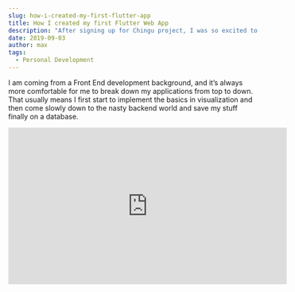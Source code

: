 ```yaml
---
slug: how-i-created-my-first-flutter-app
title: How I created my first Flutter Web App
description: "After signing up for Chingu project, I was so excited to start my project as soon as possible. In my last article, I decided on the framework and set up a project repository. My next challenge is to start with commitment and developing my Solo Project. Now it is time for code."
date: 2019-09-03
author: max
tags:
  - Personal Development
---
```


I am coming from a Front End development background, and it’s always more comfortable for me to break down my applications from top to down. That usually means I first start to implement the basics in visualization and then come slowly down to the nasty backend world and save my stuff finally on a database.

<div style={{display: "flex", justifyContent: "center"}}>
    <iframe width="560" height="315" src="https://www.youtube.com/embed/54SM24tLlhc" title="YouTube video player"
            frameBorder="0"
            allow="accelerometer; autoplay; clipboard-write; encrypted-media; gyroscope; picture-in-picture"
            allowFullScreen/>
</div>


## Organization of my project

This is one of my first experiences with my own real project. Therefore I needed to come up with a good structure for my GitHub Repository. I knew I will have a backend, aka “server”, and a web “client”. So I created the projects inside of the subfolders “server” and “client” (Creative I know).

Besides of Server and Client you will find also a “scripts” folder. Here I always collect powershell scripts that I do not want to always execute myself, like setup my development environment or deploy a database.

The readme.md contains information about my project. It explains how to setup my project and other useful things around my project. I found a very good template from [Eric Zumwalt](https://medium.com/@zumdewald) and if you are interested you can find it [here](https://medium.com/chingu/keys-to-a-well-written-readme-55c53d34fe6d).

The .gitignore file is important for git to know which files I do not want to upload. Like for example the .idea folder that takes care of the settings of my Integrated Development Environment (IDE).

![Initial flutter folder structure](./voyage-project-structure.webp)

## The Flutter Web Client

Now that the project structure is ready, I started to create the client for my project. I followed the guidance of [Ayush Shekhar](https://medium.com/flutter-community/flutter-create-and-deploy-a-website-from-scratch-4a026ebd6c). He wrote, about how to create a flutter web project in a couple of minutes. So let’s go and set up the environment for client and server. The flutter web environment was not as comfortable as I expected. I did the following steps.

Be aware that I assume in that post that you already installed the [Flutter](https://flutter.dev/) and Dart SDK. If you have not done that yet please take a look at flutter.dev.

### Step 1. Activate a global package “webdev”
To activate the webdev package we have to run following code in the command line.

```bash
flutter packages pub global activate webdev
```

### Step 2. Activate a global package “webdev”

The second step sounds fairly simple. Unfortunately, it took me a while to discover that the Flutter Web App is in Intellij Idea (My IDE for that project) in Dart Projects.

![New Dart project in IntelliJ](./new_dart_project.webp)

But easy as this, I created a “client” folder in my project with a flutter web boilerplate. After the creation of the project, it has been three commands to run my very first flutter web app.

```bash
pub get
webdev serve
```

![New Dart project in IntelliJ](./flutter-homepage.webp)

<div>
    <img style={{margin: "0 auto"}} src="./another-first-one.gif"
         alt="Another first one gif"/>
</div>


## Requirement Analysis
The project structure is clear, and we have done our first steps in a flutter app for the web. In this section, I want to split my work into different work packages and show you how I proceeded to create the client for the project. Chingu was already so helpful and made a basic design for us that I wanted to replicate

![Chingu challenge tier 3](./basic-design-tier-3.png)

Whenever you read or hear about flutter, you will hear the word “Widget”. It describes every component in a flutter. So we can say everything we see in Flutter is a widget. Basic Text, a Button or even compositions like a ListView are widgets. With that in mind, I started to create a mind map of different reusable widgets.

![Digital Journal Areas](./digital-journal-areas.webp)

With that Widget Map in front of me, I started to create the application. In the beginning, I started to write everything from top-down in every widget and as soon as I found out that something is clearly not part of the main widget I started to tear it out and fit it as good as possible to the Widget Map above. For example, a Note List Widget will contain multiple notes. A note consists of a card with a header, content and footer section and so on.

## Workflow in Flutter
I don’t have a lot of knowledge about Flutter, so I just started to write the widgets and found it very satisfying how the compiler and all development tools screamed at me as soon as they had a problem with my coding. I come from an Angular and Typescript background in which the compiler is not so reliable and descriptive.

Dart and Flutter are entirely different. First, the workflow. You can not just change something in the browser. Because other than Angular or React, you are not dealing with HTML & CSS in the inspector. You deal with something that Flutter calls glass pane. The HTML looks as following.

![Digital Journal Areas](./html-looks-different.webp)

And yes it is still XML, and maybe it even translates somewhere in HTML, but at the end, you are not able to use the web inspector anymore. That is very interesting.

On the benefits site, all changes in Styling are now strongly typed. You are not able to make any mistakes by writing something wrong, because Flutter will not compile it. The documentation is some of the best I’ve ever seen in my development live. Let me give you a small example of how to change the style of a text element in Flutter.

```dart
Text("Hello World!"),
```

Here you see the “Text” Widget to create a new Widget. We have to pass the string that we want to display into the constructor. So if we’re going to change the style of that Text, we add to the constructor a style attribute. Which is again a TextStyle Widget. The TextStyle itself has several parameters, like color and the fontSize.

![Colorful text in Flutter](./colorful-text.webp)

```dart
child: Text(
  "Hello World!",
  style: TextStyle(
    color: Colors.white,
    fontSize: 42.0,
  ),
),
```

If you do something wrong, the development tools will show you immediately. The feedback loop is tiny, and you will know if you make mistakes. There is also a very good [article](https://medium.com/flutter-community/a-deep-dive-into-flutter-textfields-f0e676aaab7a) about TextFields from [Deven Joshi](https://medium.com/@dev.n) if you are interested in reading more about them.

![Colorful text in Flutter](./error-in-ide.webp)

## Conclusion
So after a while of writing new code, I finalized my prototype with absolutely no backend support.

Great! Everything works well and nothing looks like the web, it seems more like a mobile application. For example, the navigation in forms with the tab key is not working yet. On first glance, it looks pretty weird, and it is, but I know that the [Flutter Team](https://flutter.dev/) and the [Flutter community](https://medium.com/flutter-community) working hard at that to make the web more future proof.

![First, cut off my Development in Flutter](./first-web-flutter.webp)

An exciting thing that I found during the development phase was that when the browser got too small. There was a warning massage in chrome that indicates me that the text was not readable or that a list did not fit anymore. That means I could directly see where the responsive design is not correct. This can be very handy in the future if you think about Mobile-first approaches.

![The visible cut of Text and widgets warnings. ](./responsive-edges.webp)

So this is it, we managed the beginning of my Flutter Digital Journal together. Now with the basics in place, we can begin with coding my way to the end of the challenge. If you are interested, please feel free to check out my [repository](https://github.com/md-weber/voyage-prework-tier3-journal-app) or the current release of the Flutter Digital Journal.


Thanks for reading and enjoy your Flutter Journey!
